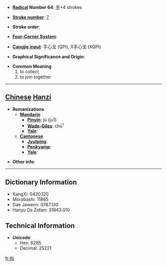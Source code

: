 * '''[[Wiktionary:Chinese radical index| Radical]] Number 64''': [[Wiktionary:Chinese radical index 手|手]]+4 strokes

* '''[[Wiktionary:Chinese total strokes index|Stroke number]]''': [[Wiktionary:Chinese total strokes index 7|7]]

* '''Stroke order''': 

* '''[[Wiktionary:Chinese four corner index|Four-Corner System]]''': 

* '''[[Wiktionary:Chinese Cangjie index|Cangjie input]]''': 手心戈 (QPI), X手心戈 (XQPI)

* '''Graphical Significance and Origin''': 

* '''Common Meaning'''
*#to collect
*# to join together


----

== [[Chinese]] [[Hanzi]] ==

* '''Romanizations'''
** '''[[Mandarin]]'''
*** '''[[Pinyin]]''': jū (ju1)
*** '''[[Wade-Giles]]''': chü<sup>1</sup>
*** '''[[Yale]]''': 
** '''[[Cantonese]]'''
*** '''[[Jyutping]]''':
*** '''[[Penkyamp]]''': 
*** '''[[Yale]]''': 

* '''Other info''': 

----

== Dictionary Information ==

* KangXi: 0420.120
* Morobashi: 11865
* Dae Jaweon: 0767.130
* Hanyu Da Zidian: 31843.010

== Technical Information ==

* '''Unicode''':
** Hex: 6285
** Decimal: 25221

[[fr:抅]]